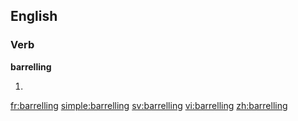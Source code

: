 ==English==

===Verb===
'''barrelling'''

# {{present participle of|barrel}}

[[fr:barrelling]]
[[simple:barrelling]]
[[sv:barrelling]]
[[vi:barrelling]]
[[zh:barrelling]]